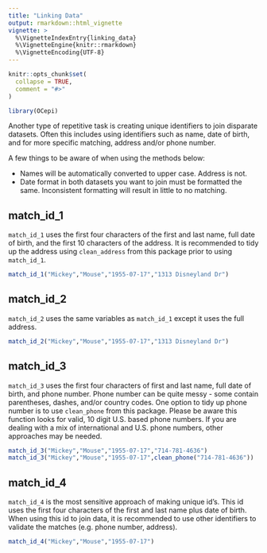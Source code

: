 ```yaml
---
title: "Linking Data"
output: rmarkdown::html_vignette
vignette: >
  %\VignetteIndexEntry{linking_data}
  %\VignetteEngine{knitr::rmarkdown}
  %\VignetteEncoding{UTF-8}
---
```


```r
knitr::opts_chunk$set(
  collapse = TRUE,
  comment = "#>"
)
```

```r
library(OCepi)
```

Another type of repetitive task is creating unique identifiers to join disparate datasets. Often this includes using identifiers such as name, date of birth, and for more specific matching, address and/or phone number.

A few things to be aware of when using the methods below:

-   Names will be automatically converted to upper case. Address is not.
-   Date format in both datasets you want to join must be formatted the same. Inconsistent formatting will result in little to no matching.

## match_id_1

`match_id_1` uses the first four characters of the first and last name, full date of birth, and the first 10 characters of the address. It is recommended to tidy up the address using `clean_address` from this package prior to using `match_id_1`.

```r
match_id_1("Mickey","Mouse","1955-07-17","1313 Disneyland Dr")
```

## match_id_2

`match_id_2` uses the same variables as `match_id_1` except it uses the full address.

```r
match_id_2("Mickey","Mouse","1955-07-17","1313 Disneyland Dr")
```

## match_id_3

`match_id_3` uses the first four characters of first and last name, full date of birth, and phone number. Phone number can be quite messy - some contain parentheses, dashes, and/or country codes. One option to tidy up phone number is to use `clean_phone` from this package. Please be aware this function looks for valid, 10 digit U.S. based phone numbers. If you are dealing with a mix of international and U.S. phone numbers, other approaches may be needed.

```r
match_id_3("Mickey","Mouse","1955-07-17","714-781-4636")
match_id_3("Mickey","Mouse","1955-07-17",clean_phone("714-781-4636"))
```

## match_id_4

`match_id_4` is the most sensitive approach of making unique id's. This id uses the first four characters of the first and last name plus date of birth. When using this id to join data, it is recommended to use other identifiers to validate the matches (e.g. phone number, address).

```r
match_id_4("Mickey","Mouse","1955-07-17")
```
